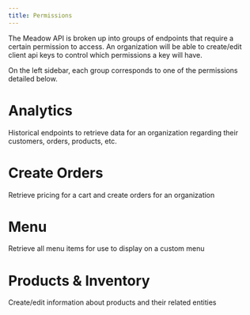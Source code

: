 ```yaml
---
title: Permissions
---
```


The Meadow API is broken up into groups of endpoints that require a certain permission to access. An organization will be able to create/edit client api keys to control which permissions a key will have.

On the left sidebar, each group corresponds to one of the permissions detailed below.

# Analytics

Historical endpoints to retrieve data for an organization regarding their customers, orders, products, etc.

# Create Orders

Retrieve pricing for a cart and create orders for an organization

# Menu

Retrieve all menu items for use to display on a custom menu

# Products & Inventory

Create/edit information about products and their related entities
